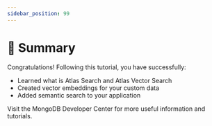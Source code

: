 ```yaml
---
sidebar_position: 99
---
```


# 🎯 Summary

Congratulations! Following this tutorial, you have successfully:
* Learned what is Atlas Search and Atlas Vector Search
* Created vector embeddings for your custom data
* Added semantic search to your application

Visit the <Link to="https://mdb.link/devcenter-vs-workshop-react-summit-us-23">MongoDB Developer Center</Link> for more useful information and tutorials.
